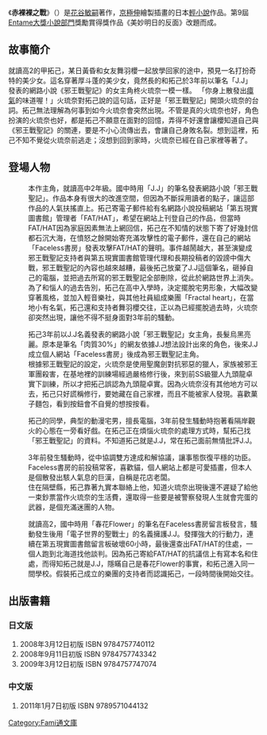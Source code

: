 {{unreferenced|time=2011-09-25T07:56:09+00:00}}
{{Infobox animanga/Headerofja
|標題= 赤裸裸之戰
|圖像= 
|尺寸= 
|說明= 
|日文名稱= セキララ!!
|英文名稱= 
|類型= 
}}
{{Infobox animanga/Novel
|輕小說= 是
|著者= [[花谷敏嗣|花谷敏嗣]]
|插圖= [[京極伸|京極伸]]
|出版社= {{flagicon|Japan}} [[Enterbrain|Enterbrain]]<br />{{flagicon|Taiwan}} [[尖端出版社|尖端出版社]]
|label= [[Fami通文庫|Fami通文庫]]
|連載雜誌= 
|開始= 2008年3月
|結束= 
|冊數= 3卷
}}
{{Infobox animanga/Footerofja}}
《'''赤裸裸之戰'''》（{{lang|ja|セキララ!!}}）是[[花谷敏嗣|花谷敏嗣]]著作，[[京極伸|京極伸]]繪製插畫的日本[[輕小說|輕小說]]作品。第9屆[[Entame大獎小說部門|Entame大獎小說部門]]獎勵賞得獎作品《美妙明日的反面》改題而成。

==故事簡介==
就讀高2的甲拓己，某日黃昏和女友舞羽櫻一起放學回家的途中，預見一名打扮奇特的美少女。這名穿著厚斗蓬的美少女，竟然長的和拓己於3年前以筆名「J.J」發表的網路小說《邪王戰聖記》的女主角柊火琉奈一模一樣。
「你身上散發出[[瘴氣|瘴氣]]的味道喔！」火琉奈對拓己說的這句話，正好是「邪王戰聖記」開頭火琉奈的台詞。拓己無法理解為何事到如今火琉奈會突然出現。不管是真的火琉奈也好，角色扮演的火琉奈也好，都是拓己不願意在面對的回憶，弄得不好還會讓櫻知道自己與《邪王戰聖記》的關連，要是不小心流傳出去，會讓自己身敗名裂。想到這裡，拓己不知不覺從火琉奈前逃走；沒想到回到家時，火琉奈已經在自己家裡等著了。

==登場人物==
;{{nihongo|甲 拓己|甲 拓己（きのえ たくみ）}}
:本作主角，就讀高中2年級。國中時用「J.J」的筆名發表網路小說「邪王戰聖記」。作品本身有很大的改進空間，但因為不斷採用讀者的點子，讓這部作品的人氣扶搖直上。拓己寄電子郵件給有名網路小說投稿網站「第五現實圖書館」管理者「FAT/HAT」，希望在網站上刊登自己的作品，但當時FAT/HAT因為家庭因素無法上網回信，拓己在不知情的狀態下寄了好幾封信都石沉大海，在憤怒之餘開始寄充滿攻擊性的電子郵件，還在自己的網站「Faceless書房」發表攻擊FAT/HAT的聲明。事件越鬧越大，甚至演變成邪王戰聖記支持者與第五現實圖書館管理代理和長期投稿者的毀謗中傷大戰，邪王戰聖記的內容也越來越糟，最後拓己放棄了J.J這個筆名，砸掉自己的電腦，並把過去所寫的邪王戰聖記全部刪除，從此於網路世界上消失。
:為了和惱人的過去告別，拓己在高中入學時，決定擺脫宅男形象，大幅改變穿著風格，並加入輕音樂社，與其他社員組成樂團「Fractal heart」，在當地小有名氣，拓己還和支持者舞羽櫻交往，正以為已經擺脫過去時，火琉奈卻突然出現，讓他不得不挺身面對3年前的騷動。

;{{nihongo|柊 火琉奈|柊 火琉奈（ひいらぎ かるな）}}
:拓己3年前以J.J名義發表的網路小說「邪王戰聖記」女主角，長髮烏黑亮麗。原本是筆名「肉質30%」的網友依據J.J想法設計出來的角色，後來J.J成立個人網站「Faceless書房」後成為邪王戰聖記主角。
:根據邪王戰聖記的設定，火琉奈是使用聖魔劍對抗邪惡的獵人，家族被邪王軍團殺害，在基地裡的訓練場經過嚴格修行後，來到前SS級獵人九頭龍卓實下訓練，所以才把拓己誤認為九頭龍卓實。因為火琉奈沒有其他地方可以去，拓己只好謊稱修行，要她藏在自己家裡，而且不能被家人發現。喜歡菓子麵包，看到按鈕會不自覺的想按按看。

;{{nihongo|久實本|久実本（くみもと）}}
:拓己的同學，典型的動漫宅男，擅長電腦，3年前發生騷動時抱著看隔岸觀火的心態在一旁看好戲。在拓己正在煩惱火琉奈的處理方式時，幫拓己找「邪王戰聖記」的資料。不知道拓己就是J.J，常在拓己面前無情批評J.J。

;{{nihongo|豬丸GT|ブタマルGT}}
:3年前發生騷動時，從中協調雙方達成和解協議，讓事態恢復平穩的功臣。Faceless書房的前投稿常客，喜歡貓，個人網站上都是可愛插畫，但本人是個散發出駭人氣息的巨漢，自稱是花店老闆。
:住在隔壁縣，拓己靠著九實本聯絡上他，知道火琉奈出現後還不遲疑了給他一束鈔票當作火琉奈的生活費，還取得一些要是被警察發現人生就會完蛋的武器，是個充滿迷團的人物。

;{{nihongo|舞羽 櫻|舞羽 桜（まいはね さくら）}}
:就讀高2，國中時用「春花Flower」的筆名在Faceless書房留言板發言，騷動發生後用「電子世界的聖戰士」的名義擁護J.J。發揮強大的行動力，連續在第五現實圖書館留言板破壞60小時，最後還查出FAT/HAT的住處，一個人跑到北海道找他談判。因為拓己寄給FAT/HAT的抗議信上有寫本名和住處，而得知拓己就是J.J，隱瞞自己是春花Flower的事實，和拓己進入同一間學校。假裝拓己成立的樂團的支持者而認識拓己，一段時間後開始交往。

==出版書籍==
===日文版===
#2008年3月12日初版 ISBN 9784757740112
#2008年9月11日初版 ISBN 9784757743342
#2009年3月12日初版 ISBN 9784757747074

===中文版===
#2011年1月7日初版 ISBN 9789571044132

{{DEFAULTSORT:Sekirara}}

[[Category:Fami通文庫|Category:Fami通文庫]]
